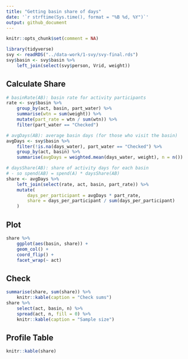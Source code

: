 ---
title: "Getting basin share of days"
date: '`r strftime(Sys.time(), format = "%B %d, %Y")`'
output: github_document
---

```{r setup, message=FALSE, include = FALSE}
knitr::opts_chunk$set(comment = NA)
```

```{r, message = FALSE, warning = FALSE}
library(tidyverse)
svy <- readRDS("../data-work/1-svy/svy-final.rds")
svy$basin <- svy$basin %>%
    left_join(select(svy$person, Vrid, weight))
```

## Calculate Share

```{r}
# basinRate(AB): basin rate for activity participants
rate <- svy$basin %>%
    group_by(act, basin, part_water) %>%
    summarise(wtn = sum(weight)) %>%
    mutate(part_rate = wtn / sum(wtn)) %>%
    filter(part_water == "Checked")

# avgDays(AB): average basin days (for those who visit the basin)
avgDays <- svy$basin %>%
    filter(!is.na(days_water), part_water == "Checked") %>%
    group_by(act, basin) %>%
    summarise(avgDays = weighted.mean(days_water, weight), n = n())

# daysShare(AB): share of activity days for each basin
# - so spend(AB) = spend(A) * daysShare(AB)
share <- avgDays %>%
    left_join(select(rate, act, basin, part_rate)) %>%
    mutate(
        days_per_participant = avgDays * part_rate,
        share = days_per_participant / sum(days_per_participant)
    )
```

## Plot

```{r}
share %>%
    ggplot(aes(basin, share)) +
    geom_col() +
    coord_flip() +
    facet_wrap(~ act)
```

## Check

```{r}
summarise(share, sum(share)) %>%
    knitr::kable(caption = "Check sums")
share %>%
    select(act, basin, n) %>%
    spread(act, n, fill = 0) %>%
    knitr::kable(caption = "Sample size")
```

## Profile Table

```{r}
knitr::kable(share)
```

